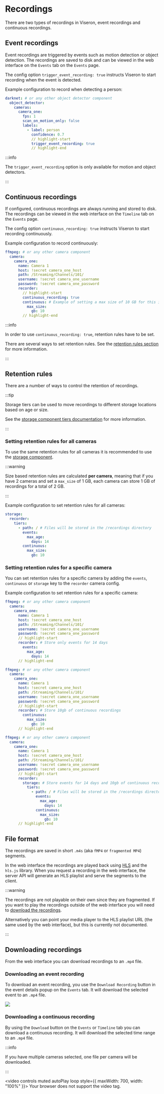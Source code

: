 
# Recordings

There are two types of recordings in Viseron, event recordings and continuous recordings.

## Event recordings

Event recordings are triggered by events such as motion detection or object detection. The recordings are saved to disk and can be viewed in the web interface on the `Events` tab on the `Events` page.

The config option `trigger_event_recording: true` instructs Viseron to start recording when the event is detected.

Example configuration to record when detecting a person:

```yaml /config/config.yaml
darknet: # or any other object detector component
  object_detector:
    cameras:
      camera_one:
        fps: 1
        scan_on_motion_only: false
        labels:
          - label: person
            confidence: 0.7
            // highlight-start
            trigger_event_recording: true
            // highlight-end
```

:::info

The `trigger_event_recording` option is only available for motion and object detectors.

:::

## Continuous recordings

If configured, continuous recordings are always running and stored to disk. The recordings can be viewed in the web interface on the `Timeline` tab on the `Events` page.

The config option `continuous_recording: true` instructs Viseron to start recording continuously.

Example configuration to record continuously:

```yaml /config/config.yaml
ffmpeg: # or any other camera component
  camera:
    camera_one:
      name: Camera 1
      host: !secret camera_one_host
      path: /Streaming/Channels/101/
      username: !secret camera_one_username
      password: !secret camera_one_password
      recorder:
        // highlight-start
        continuous_recording: true
        continuous: # Example of setting a max size of 10 GB for this individual camera
          max_size:
            gb: 10
        // highlight-end
```

:::info

In order to use `continuous_recording: true`, retention rules have to be set.

There are several ways to set retention rules. See the [retention rules section](#retention-rules) for more information.

:::

## Retention rules

There are a number of ways to control the retention of recordings.

:::tip

Storage tiers can be used to move recordings to different storage locations based on age or size.

See the [storage component tiers documentation](/components-explorer/components/storage#tiers) for more information.

:::

### Setting retention rules for all cameras

To use the same retention rules for all cameras it is recommended to use the [storage component](/components-explorer/components/storage).

:::warning

Size based retention rules are calculated **per camera**, meaning that if you have 2 cameras and set a `max_size` of 1 GB, each camera can store 1 GB of recordings for a total of 2 GB.

:::

Example configuration to set retention rules for all cameras:

```yaml /config/config.yaml
storage:
  recorder:
    tiers:
      - path: / # Files will be stored in the /recordings directory
        events:
          max_age:
            days: 14
        continuous:
          max_size:
            gb: 10
```

### Setting retention rules for a specific camera

You can set retention rules for a specific camera by adding the `events`, `continuous` or `storage` key to the `recorder` camera config.

Example configuration to set retention rules for a specific camera:

<Tabs groupId="retention-type">
<TabItem value="events" label="Event">

```yaml /config/config.yaml
ffmpeg: # or any other camera component
  camera:
    camera_one:
      name: Camera 1
      host: !secret camera_one_host
      path: /Streaming/Channels/101/
      username: !secret camera_one_username
      password: !secret camera_one_password
      // highlight-start
      recorder: # Store only events for 14 days
        events:
          max_age:
            days: 14
      // highlight-end
```

</TabItem>
<TabItem value="continuous" label="Continuous">

```yaml /config/config.yaml
ffmpeg: # or any other camera component
  camera:
    camera_one:
      name: Camera 1
      host: !secret camera_one_host
      path: /Streaming/Channels/101/
      username: !secret camera_one_username
      password: !secret camera_one_password
      // highlight-start
      recorder: # Store 10gb of continuous recordings
        continuous:
          max_size:
            gb: 10
      // highlight-end
```

</TabItem>

<TabItem value="storage" label="Storage">

```yaml /config/config.yaml
ffmpeg: # or any other camera component
  camera:
    camera_one:
      name: Camera 1
      host: !secret camera_one_host
      path: /Streaming/Channels/101/
      username: !secret camera_one_username
      password: !secret camera_one_password
      // highlight-start
      recorder:
        storage: # Store events for 14 days and 10gb of continuous recordings
          tiers:
            - path: / # Files will be stored in the /recordings directory
              events:
                max_age:
                  days: 14
              continuous:
                max_size:
                  gb: 10
      // highlight-end
```

</TabItem>
</Tabs>

## File format

The recordings are saved in short `.m4s` (aka `fMP4` or `fragmented MP4`) segments.

In the web interface the recordings are played back using [HLS](https://developer.apple.com/streaming/) and the `hls.js` library.
When you request a recording in the web interface, the server API will generate an HLS playlist and serve the segments to the client.

:::warning

The recordings are not playable on their own since they are fragmented. If you want to play the recordings outside of the web interface you will need to [download the recordings](#downloading-recordings).

Alternatively you can point your media player to the HLS playlist URL (the same used by the web interface), but this is currently not documented.

:::

## Downloading recordings

From the web interface you can download recordings to an `.mp4` file.

### Downloading an event recording

To download an event recording, you use the `Download Recording` button in the event details popup on the `Events` tab. It will download the selected event to an `.mp4` file.

<img
  src="/img/screenshots/Viseron-Events-download-recording.png"
  alt-text="Download Recording"
  width={700}
/>

### Downloading a continuous recording

By using the `Download` button on the `Events` or `Timeline` tab you can download a continuous recording. It will download the selected time range to an `.mp4` file.

:::info

If you have multiple cameras selected, one file per camera will be downloaded.

:::

<video controls muted autoPlay loop style={{ maxWidth: 700, width: "100%" }}>
  <source
    src="/img/videos/Viseron-Events-download-timespan.mp4"
    type="video/mp4"
  />
  Your browser does not support the video tag.
</video>
